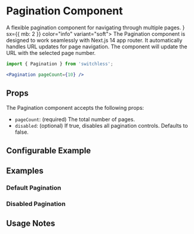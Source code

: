 



<Meta of={PaginationStories} />

# Pagination Component

<Subtitle>
  A flexible pagination component for navigating through multiple pages.
</Subtitle>
<Alert startDecorator={<InfoIcon />} sx={{ mb: 2 }} color="info" variant="soft">
  The Pagination component is designed to work seamlessly with Next.js 14 app router. It automatically handles URL updates for page navigation.
  The component will update the URL with the selected page number.
</Alert>



```jsx
import { Pagination } from 'switchless';

<Pagination pageCount={10} />
```

## Props

The Pagination component accepts the following props:

- `pageCount`: (required) The total number of pages.
- `disabled`: (optional) If true, disables all pagination controls. Defaults to false.


## Configurable Example

<Primary />

<Controls />

## Examples

### Default Pagination

<Canvas of={PaginationStories.Default} />

### Disabled Pagination

<Canvas of={PaginationStories.Disabled} />



## Usage Notes




```jsx
const MyPage = () => {
  return (
    <div>
      <h1>My Paginated Content</h1>
      {/* Your content here */}
      <Pagination pageCount={totalPages} />
    </div>
  );
};
```

